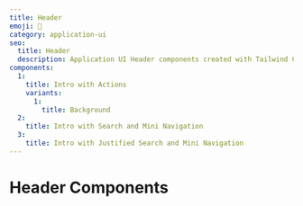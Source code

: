```yaml
---
title: Header
emoji: 🐤
category: application-ui
seo:
  title: Header
  description: Application UI Header components created with Tailwind CSS
components:
  1:
    title: Intro with Actions
    variants:
      1:
        title: Background
  2:
    title: Intro with Search and Mini Navigation
  3:
    title: Intro with Justified Search and Mini Navigation
---
```


# Header Components

<List
  componentsData={componentsArray}
  componentContainer={componentContainer}
/>
